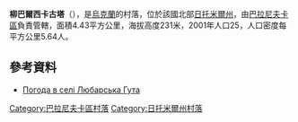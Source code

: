 {{coord|50|21|22|N|27|54|3|E|scale:30000|display=title}}

'''柳巴爾西卡古塔'''（{{lang-uk|Любарська Гута}}），是[[烏克蘭|烏克蘭]]的村落，位於該國北部[[日托米爾州|日托米爾州]]，由[[巴拉尼夫卡區|巴拉尼夫卡區]]負責管轄，面積4.43平方公里，海拔高度231米，2001年人口25，人口密度每平方公里5.64人。

==參考資料== 
* [http://weather.in.ua/ua/zhitomirskaja/14124 Погода в селі Любарська Гута] {{Wayback|url=http://weather.in.ua/ua/zhitomirskaja/14124 |date=20180701222346 }}

{{DEFAULTSORT:Любарська Гута}}
[[Category:巴拉尼夫卡區村落|Category:巴拉尼夫卡區村落]]
[[Category:日托米爾州村落|Category:日托米爾州村落]]


{{Zhytomyr-geo-stub}}
